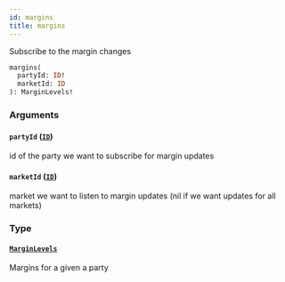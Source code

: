 ```yaml
---
id: margins
title: margins
---
```



Subscribe to the margin changes

```graphql
margins(
  partyId: ID!
  marketId: ID
): MarginLevels!
```


### Arguments

#### `partyId` ([`ID`](/docs/mainnet/graphql/scalars/id))

id of the party we want to subscribe for margin updates


#### `marketId` ([`ID`](/docs/mainnet/graphql/scalars/id))

market we want to listen to margin updates (nil if we want updates for all markets)


### Type

#### [`MarginLevels`](/docs/mainnet/graphql/objects/margin-levels) 

Margins for a given a party




